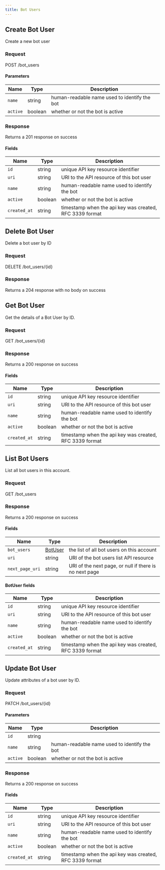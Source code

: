 ```yaml
---
title: Bot Users
---
```



## Create Bot User

Create a new bot user

### Request

POST /bot_users

<BotUsersCreateRequest />

#### Parameters

| Name     | Type    | Description                                  |
| -------- | ------- | -------------------------------------------- |
| `name`   | string  | human-readable name used to identify the bot |
| `active` | boolean | whether or not the bot is active             |

### Response

Returns a 201 response on success

<BotUsersCreateResponse />

#### Fields

| Name         | Type    | Description                                             |
| ------------ | ------- | ------------------------------------------------------- |
| `id`         | string  | unique API key resource identifier                      |
| `uri`        | string  | URI to the API resource of this bot user                |
| `name`       | string  | human-readable name used to identify the bot            |
| `active`     | boolean | whether or not the bot is active                        |
| `created_at` | string  | timestamp when the api key was created, RFC 3339 format |

## Delete Bot User

Delete a bot user by ID

### Request

DELETE /bot_users/\{id\}

<BotUsersDeleteRequest />

### Response

Returns a 204 response with no body on success

## Get Bot User

Get the details of a Bot User by ID.

### Request

GET /bot_users/\{id\}

<BotUsersGetRequest />

### Response

Returns a 200 response on success

<BotUsersGetResponse />

#### Fields

| Name         | Type    | Description                                             |
| ------------ | ------- | ------------------------------------------------------- |
| `id`         | string  | unique API key resource identifier                      |
| `uri`        | string  | URI to the API resource of this bot user                |
| `name`       | string  | human-readable name used to identify the bot            |
| `active`     | boolean | whether or not the bot is active                        |
| `created_at` | string  | timestamp when the api key was created, RFC 3339 format |

## List Bot Users

List all bot users in this account.

### Request

GET /bot_users

<BotUsersListRequest />

### Response

Returns a 200 response on success

<BotUsersListResponse />

#### Fields

| Name            | Type                       | Description                                            |
| --------------- | -------------------------- | ------------------------------------------------------ |
| `bot_users`     | [BotUser](#botuser-fields) | the list of all bot users on this account              |
| `uri`           | string                     | URI of the bot users list API resource                 |
| `next_page_uri` | string                     | URI of the next page, or null if there is no next page |

#### BotUser fields

| Name         | Type    | Description                                             |
| ------------ | ------- | ------------------------------------------------------- |
| `id`         | string  | unique API key resource identifier                      |
| `uri`        | string  | URI to the API resource of this bot user                |
| `name`       | string  | human-readable name used to identify the bot            |
| `active`     | boolean | whether or not the bot is active                        |
| `created_at` | string  | timestamp when the api key was created, RFC 3339 format |

## Update Bot User

Update attributes of a bot user by ID.

### Request

PATCH /bot_users/\{id\}

<BotUsersUpdateRequest />

#### Parameters

| Name     | Type    | Description                                  |
| -------- | ------- | -------------------------------------------- |
| `id`     | string  |                                              |
| `name`   | string  | human-readable name used to identify the bot |
| `active` | boolean | whether or not the bot is active             |

### Response

Returns a 200 response on success

<BotUsersUpdateResponse />

#### Fields

| Name         | Type    | Description                                             |
| ------------ | ------- | ------------------------------------------------------- |
| `id`         | string  | unique API key resource identifier                      |
| `uri`        | string  | URI to the API resource of this bot user                |
| `name`       | string  | human-readable name used to identify the bot            |
| `active`     | boolean | whether or not the bot is active                        |
| `created_at` | string  | timestamp when the api key was created, RFC 3339 format |
